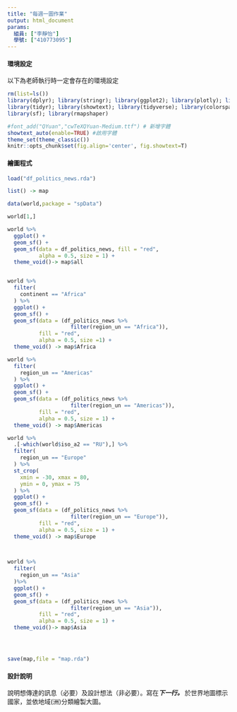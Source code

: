 ```yaml
---
title: "每週一圖作業"
output: html_document
params:
  組員: ["李靜怡"]  
  學號: ["410773095"]
---
```


#### 環境設定

以下為老師執行時一定會存在的環境設定
```r
rm(list=ls())
library(dplyr); library(stringr); library(ggplot2); library(plotly); library(lubridate); library(readr); library(colorspace); library(grDevices); library(shiny); library(shinyjs); library(scales)
library(tidyr); library(showtext); library(tidyverse); library(colorspace); library(ggpubr); library(magick);
library(sf); library(rmapshaper)

#font_add("QYuan","cwTeXQYuan-Medium.ttf") # 新增字體
showtext_auto(enable=TRUE) #啟用字體
theme_set(theme_classic())
knitr::opts_chunk$set(fig.align='center', fig.showtext=T)
```


#### 繪圖程式

```r
load("df_politics_news.rda")

list() -> map

data(world,package = "spData")

world[1,] 

world %>%
  ggplot() +
  geom_sf() +
  geom_sf(data = df_politics_news, fill = "red",
          alpha = 0.5, size = 1) +
  theme_void()-> map$all


world %>%
  filter(
    continent == "Africa"
  ) %>%
  ggplot() +
  geom_sf() +
  geom_sf(data = (df_politics_news %>%
                    filter(region_un == "Africa")),
          fill = "red",
          alpha = 0.5, size =1) +
  theme_void() -> map$Africa

world %>%
  filter(
    region_un == "Americas"
  ) %>%
  ggplot() +
  geom_sf() +
  geom_sf(data = (df_politics_news %>%
                    filter(region_un == "Americas")),
          fill = "red",
          alpha = 0.5, size = 1) +
  theme_void() -> map$Americas

world %>%
  .[-which(world$iso_a2 == "RU"),] %>%
  filter(
    region_un == "Europe"
  ) %>%
  st_crop(
    xmin = -30, xmax = 80,
    ymin = 0, ymax = 75
  ) %>%
  ggplot() +
  geom_sf() +
  geom_sf(data = (df_politics_news %>%
                    filter(region_un == "Europe")),
          fill = "red",
          alpha = 0.5, size = 1) +
  theme_void() -> map$Europe
  


world %>%
  filter(
    region_un == "Asia"
  )%>%
  ggplot() +
  geom_sf() +
  geom_sf(data = (df_politics_news %>%
                    filter(region_un == "Asia")),
          fill = "red",
          alpha = 0.5, size = 1) +
  theme_void()-> map$Asia




save(map,file = "map.rda")
``` 

#### 設計說明
說明想傳達的訊息（必要）及設計想法（非必要）。寫在***下一行。
*** 
於世界地圖標示國家，並依地域(洲)分類繪製大圖。
